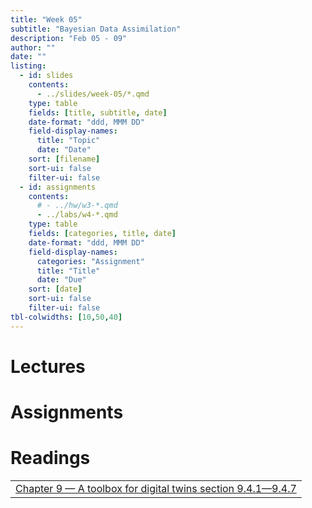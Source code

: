 ```yaml
---
title: "Week 05"
subtitle: "Bayesian Data Assimilation"
description: "Feb 05 - 09"
author: ""
date: ""
listing:
  - id: slides
    contents:
      - ../slides/week-05/*.qmd
    type: table
    fields: [title, subtitle, date]
    date-format: "ddd, MMM DD"
    field-display-names:
      title: "Topic"
      date: "Date"
    sort: [filename]
    sort-ui: false
    filter-ui: false
  - id: assignments
    contents:
      # - ../hw/w3-*.qmd
      - ../labs/w4-*.qmd
    type: table
    fields: [categories, title, date]
    date-format: "ddd, MMM DD"
    field-display-names:
      categories: "Assignment"
      title: "Title"
      date: "Due"
    sort: [date]
    sort-ui: false
    filter-ui: false
tbl-colwidths: [10,50,40]
---
```


# Lectures

::: {#slides}
:::

# Assignments

::: {#assignments}
:::

# Readings

|                                                                                                           |
|-----------------------------------------------------------------------------------------------------------|
| [Chapter 9 --- A toolbox for digital twins section 9.4.1---9.4.7](https://galileo-gatech.primo.exlibrisgroup.com/permalink/01GALI_GIT/naju39/alma9937674297402486)                 | 
